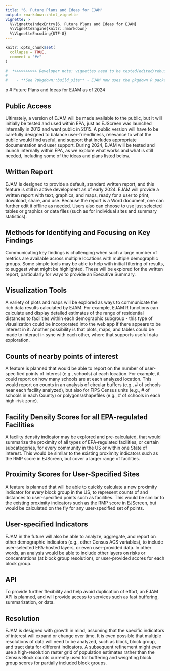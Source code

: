 ```yaml
---
title: "6. Future Plans and Ideas for EJAM"
output: rmarkdown::html_vignette
vignette: >
  %\VignetteIndexEntry{6. Future Plans and Ideas for EJAM}
  %\VignetteEngine{knitr::rmarkdown}
  %\VignetteEncoding{UTF-8}
---
```


```r
knitr::opts_chunk$set(
  collapse = TRUE,
  comment = "#>"
)
```

```r
#  *>>>>>>>>>> Developer note: vignettes need to be tested/edited/rebuilt regularly <<<<<<<<<<<*
#
#    - **See ?pkgdown::build_site** - EJAM now uses the pkgdown R package to build help and vignettes as web pages
```
p
# Future Plans and Ideas for EJAM as of 2024

## Public Access

Ultimately, a version of EJAM will be made available to the public, but it will initially be tested and used within EPA, just as EJScreen was launched internally in 2012 and went public in 2015. A public version will have to be carefully designed to balance user-friendliness, relevance to what the public would find useful, and support that includes appropriate documentation and user support. During 2024, EJAM will be tested and launch internally within EPA, as we explore what works and what is still needed, including some of the ideas and plans listed below.

## Written Report

EJAM is designed to provide a default, standard written report, and this feature is still in active development as of early 2024. EJAM will provide a written report with text, graphics, and maps, ready for a user to print, download, share, and use. Because the report is a Word document, one can further edit it offline as needed. Users also can choose to use just selected tables or graphics or data files (such as for individual sites and summary statistics).

## Methods for Identifying and Focusing on Key Findings

Communicating key findings is challenging when such a large number of metrics are available across multiple locations with multiple demographic groups. Some simple tools may be able to help with initial filtering of results, to suggest what might be highlighted. These will be explored for the written report, particularly for ways to provide an Executive Summary. 

## Visualization Tools

A variety of plots and maps will be explored as ways to communicate the rich data results calculated by EJAM. For example, EJAM R functions can calculate and display detailed estimates of the range of residential distances to facilities within each demographic subgroup - this type of visualization could be incorporated into the web app if there appears to be interest in it. Another possibility is that plots, maps, and tables could be made to interact in sync with each other, where that supports useful data exploration.

## Counts of nearby points of interest

A feature is planned that would be able to report on the number of user-specified points of interest (e.g., schools) at each location. For example, it could report on how many schools are at each analyzed location. This would report on counts in an analysis of circular buffers (e.g., # of schools near each facility analyzed), but also for FIPS Census units (e.g., # of schools in each County) or polygons/shapefiles (e.g., # of schools in each high-risk zone).

## Facility Density Scores for all EPA-regulated Facilities

A facility density indicator may be explored and pre-calculated, that would summarize the proximity of all types of EPA-regulated facilities, or certain subcategories, for every community in the US or within one State of interest. This would be similar to the existing proximity indicators such as the RMP score in EJScreen, but cover a larger range of facilities.

## Proximity Scores for User-Specified Sites

A feature is planned that will be able to quickly calculate a new proximity indicator for every block group in the US, to represent counts of and distances to user-specified points such as facilities. This would be similar to the existing proximity indicators such as the RMP score in EJScreen, but would be calculated on the fly for any user-specified set of points.

## User-specified Indicators

EJAM in the future will also be able to analyze, aggregate, and report on other demographic indicators (e.g., other Census ACS variables), to include user-selected EPA-hosted layers, or even user-provided data. In other words, an analysis would be able to include other layers on risks or concentrations (at block group resolution), or user-provided scores for each block group.

## API

To provide further flexibility and help avoid duplication of effort, an EJAM API is planned, and will provide access to services such as fast buffering, summarization, or data.

## Resolution

EJAM is designed with growth in mind, assuming that the specific indicators of interest will expand or change over time. It is even possible that multiple resolutions of data will need to be analyzed, such as block, block group, and tract data for different indicators. A subsequent refinement might even use a high-resolution raster grid of population estimates rather than the Census Block counts currently used for buffering and weighting block group scores for partially included block groups.

